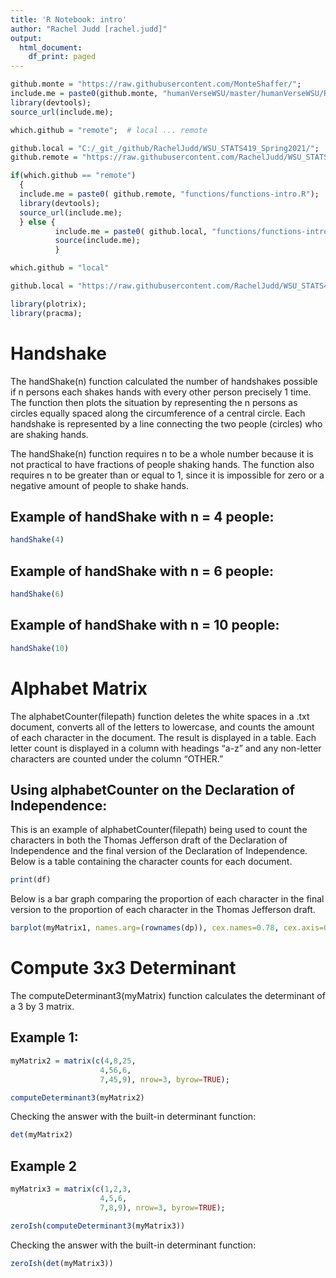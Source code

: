 ```yaml
---
title: 'R Notebook: intro'
author: "Rachel Judd [rachel.judd]"
output:
  html_document:
    df_print: paged
---
```



```r
github.monte = "https://raw.githubusercontent.com/MonteShaffer/";
include.me = paste0(github.monte, "humanVerseWSU/master/humanVerseWSU/R/functions-maths.R");
library(devtools);  
source_url(include.me);
```
```r
which.github = "remote";  # local ... remote 

github.local = "C:/_git_/github/RachelJudd/WSU_STATS419_Spring2021/";
github.remote = "https://raw.githubusercontent.com/RachelJudd/WSU_STATS419_Spring2021/main/";

if(which.github == "remote")
  {
  include.me = paste0( github.remote, "functions/functions-intro.R");
  library(devtools);
  source_url(include.me);
  } else {
          include.me = paste0( github.local, "functions/functions-intro.R");
          source(include.me);
          }
```


```r
which.github = "local"

github.local = "https://raw.githubusercontent.com/RachelJudd/WSU_STATS419_Spring2021/";

library(plotrix);
library(pracma);
```

# Handshake
The handShake(n) function calculated the number of handshakes possible if n persons each shakes hands with every other person precisely 1 time. The function then plots the situation by representing the n persons as circles equally spaced along the circumference of a central circle. Each handshake is represented by a line connecting the two people (circles) who are shaking hands. 

The handShake(n) function requires n to be a whole number because it is not practical to have fractions of people shaking hands. The function also requires n to be greater than or equal to 1, since it is impossible for zero or a negative amount of people to shake hands. 

## Example of handShake with n = 4 people:
```r

handShake(4)
```
## Example of handShake with n = 6 people:
```r
handShake(6)
```
## Example of handShake with n = 10 people:
```r
handShake(10)

```

# Alphabet Matrix
The alphabetCounter(filepath) function deletes the white spaces in a .txt document, converts all of the letters to lowercase, and counts the amount of each character in the document. The result is displayed in a table. Each letter count is displayed in a column with headings “a-z” and any non-letter characters are counted under the column “OTHER.”

## Using alphabetCounter on the Declaration of Independence:
This is an example of alphabetCounter(filepath) being used to count the characters in both the Thomas Jefferson draft of the Declaration of Independence and the final version of the Declaration of Independence. 
Below is a table containing the character counts for each document. 

```r
print(df)
```
Below is a bar graph comparing the proportion of each character in the final version to the proportion of each character in the Thomas Jefferson draft. 
```r
barplot(myMatrix1, names.arg=(rownames(dp)), cex.names=0.78, cex.axis=0.9, beside = TRUE, ylim = c(0,0.14),axisnames=TRUE, axis.lty=1, las=2, legend.text = colnames(dp), xlab="Alphabet Count", ylab="Proportion")
```

# Compute 3x3 Determinant
The computeDeterminant3(myMatrix) function calculates the determinant of a 3 by 3 matrix. 

## Example 1:

```r
myMatrix2 = matrix(c(4,8,25,
                    4,56,6,
                    7,45,9), nrow=3, byrow=TRUE);

computeDeterminant3(myMatrix2)
```
Checking the answer with the built-in determinant function:
```r
det(myMatrix2)
```
## Example 2
```r
myMatrix3 = matrix(c(1,2,3,
                    4,5,6,
                    7,8,9), nrow=3, byrow=TRUE);

zeroIsh(computeDeterminant3(myMatrix3))
```
Checking the answer with the built-in determinant function:
```r

zeroIsh(det(myMatrix3))
```
